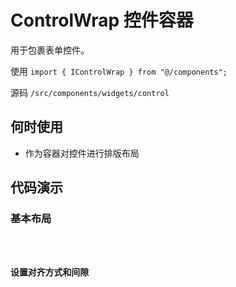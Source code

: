 # ControlWrap 控件容器

用于包裹表单控件。

使用 `import { IControlWrap } from "@/components";`

源码 `/src/components/widgets/control`

## 何时使用

* 作为容器对控件进行排版布局

## 代码演示

### 基本布局

<code src='@examples/flex/basic' />

### 设置对齐方式和间隙

<code src='@examples/flex/control' />